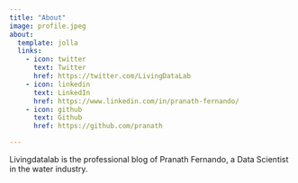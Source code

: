```yaml
---
title: "About"
image: profile.jpeg
about:
  template: jolla
  links:
    - icon: twitter
      text: Twitter
      href: https://twitter.com/LivingDataLab
    - icon: linkedin
      text: LinkedIn
      href: https://www.linkedin.com/in/pranath-fernando/
    - icon: github
      text: Github
      href: https://github.com/pranath

---
```


Livingdatalab is the professional blog of Pranath Fernando, a Data Scientist in the water industry.
